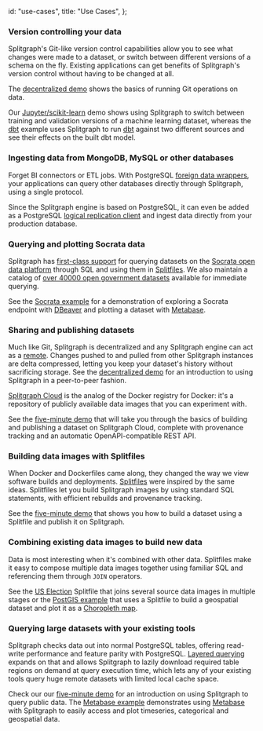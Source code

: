   id: "use-cases",
  title: "Use Cases",
};

### Version controlling your data

Splitgraph's Git-like version control capabilities allow you to see what changes were made to a dataset,
or switch between different versions of a schema on the fly. Existing applications can get benefits
of Splitgraph's version control without having to be changed at all.

The [decentralized demo](/docs/getting-started/decentralized-demo) shows the basics of running Git operations on data.

Our [Jupyter/scikit-learn](/docs/integrating-splitgraph/jupyter-notebooks) demo shows using Splitgraph
to switch between training and validation versions of a machine learning dataset, whereas the [dbt](/docs/integrating-splitgraph/dbt)
example uses Splitgraph to run [dbt](https://www.getdbt.com/) against two different sources and see their effects on the built dbt model.

### Ingesting data from MongoDB, MySQL or other databases

Forget BI connectors or ETL jobs. With PostgreSQL [foreign data wrappers](/docs/ingesting-data/foreign-data-wrappers/introduction),
your applications can query other databases directly through Splitgraph, using a single protocol.

Since the Splitgraph engine is based on PostgreSQL, it can even be added as a PostgreSQL
[logical replication client](/docs/ingesting-data/postgres-replication) and ingest data directly
from your production database.

### Querying and plotting Socrata data

Splitgraph has [first-class support](/docs/ingesting-data/socrata/) for querying datasets on the
[Socrata open data platform](https://www.tylertech.com/products/socrata) through SQL and using them
in [Splitfiles](../concepts/splitfiles). We also maintain a catalog of [over 40000 open government datasets](/splitgraph/socrata)
available for immediate querying.

See the [Socrata example](/docs/ingesting-data/socrata/) for a demonstration of exploring a
Socrata endpoint with [DBeaver](https://dbeaver.io/) and plotting a dataset with [Metabase](https://www.metabase.com/).

### Sharing and publishing datasets

Much like Git, Splitgraph is decentralized and any Splitgraph engine can act as a [remote](/docs/architecture/splitgraph-remotes). Changes
pushed to and pulled from other Splitgraph instances are delta compressed, letting you keep your
dataset's history without sacrificing storage. See the [decentralized demo](/docs/getting-started/decentralized-demo)
for an introduction to using Splitgraph in a peer-to-peer fashion.

[Splitgraph Cloud](/docs/splitgraph-cloud/introduction) is the analog of the Docker registry for
Docker: it's a repository of publicly available data images that you can experiment with.

See the [five-minute demo](/docs/getting-started/five-minute-demo) that will take you through
the basics of building and publishing a dataset on Splitgraph Cloud, complete with provenance
tracking and an automatic OpenAPI-compatible REST API.

### Building data images with Splitfiles

When Docker and Dockerfiles came along, they changed the way we view software builds and deployments.
[Splitfiles](/docs/concepts/splitfiles) were inspired by the same ideas. Splitfiles let you build
Splitgraph images by using standard SQL statements, with efficient rebuilds and provenance tracking.

See the [five-minute demo](/docs/getting-started/five-minute-demo) that shows you how to build a
dataset using a Splitfile and publish it on Splitgraph.

### Combining existing data images to build new data

Data is most interesting when it's combined with other data. Splitfiles make it easy to compose
multiple data images together using familiar SQL and referencing them through `JOIN` operators.

See the [US Election](https://github.com/splitgraph/splitgraph/tree/master/examples/us-election)
Splitfile that joins several source data images in multiple stages or the [PostGIS example](/docs/integrating-splitgraph/postgis)
that uses a Splitfile to build a geospatial dataset and plot it as a [Choropleth map](https://en.wikipedia.org/wiki/Choropleth_map).

### Querying large datasets with your existing tools

Splitgraph checks data out into normal PostgreSQL tables, offering read-write performance and
feature parity with PostgreSQL. [Layered querying](/docs/large-datasets/layered-querying) expands
on that and allows Splitgraph to lazily download required table regions on demand at query
execution time, which lets any of your existing tools query huge remote datasets with
limited local cache space.

Check our our [five-minute demo](/docs/getting-started/five-minute-demo) for an introduction on
using Splitgraph to query public data. The [Metabase example](/docs/integrating-splitgraph/metabase)
demonstrates using [Metabase](https://www.metabase.com/) with Splitgraph to easily access and
plot timeseries, categorical and geospatial data.
